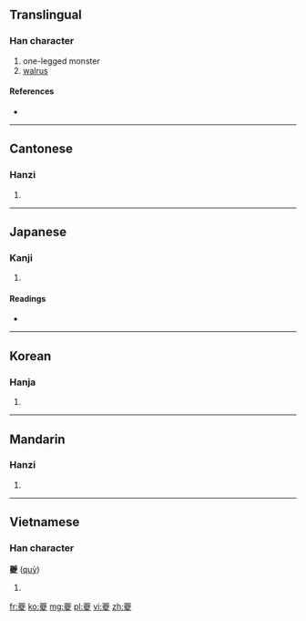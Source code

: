 ==Translingual==
{{stroke order|type=animate}}

===Han character===
{{Han char|rn=35|rad=夊|as=19|sn=22|four=4440<sub>7</sub>|canj=廿金竹水 (TCHE)}}

# one-legged monster
# [[walrus]]

====References====
* {{Han ref|kx=0245.281|dkj=05746|dj=0487.020|hdz=20872.030|uh=5914|ud=22804|bh=C4DC|bd=50396}}

----

==Cantonese==

===Hanzi===
{{yue-hanzi|jyut=|y=kwai4}}

# {{defn|Cantonese|sort=夊19}}

----

==Japanese==

===Kanji===
{{ja-kanji|grade=|rs=夊19}}

# {{defn|Japanese|sort=夊19}}

====Readings====
* {{ja-readings|on=[[き]] (ki), [[ぎ]] (gi)|kun=}}

----

==Korean==

===Hanja===
{{ko-hanja|hangeul=기|rv=gi|mr=ki}}

# {{defn|Korean|sort=夊19}}

----

==Mandarin==

===Hanzi===
{{cmn-hanzi|pin=[[kuí]] ([[kui2]])|wg=k'uei<sup>2</sup>}}

# {{defn|Mandarin|sort=夊19}}

----

==Vietnamese==

===Han character===
'''夔''' ([[quỳ]])

# {{defn|Vietnamese}}

[[fr:夔]]
[[ko:夔]]
[[mg:夔]]
[[pl:夔]]
[[vi:夔]]
[[zh:夔]]